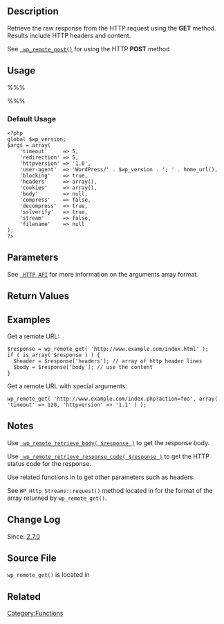 {{Languages|
{{en|Function Reference/wp_remote_get}}
{{ja|関数リファレンス/wp_remote_get}}
}}

== Description ==

Retrieve the raw response from the HTTP request using the '''GET''' method. Results include HTTP headers and content. 

See <tt>[[Function_Reference/wp_remote_post | wp_remote_post()]]</tt> for using the HTTP '''POST''' method

== Usage ==

%%%<?php $response = wp_remote_get( $url, $args ); ?>%%%

===Default Usage===

<pre>
<?php 
global $wp_version;
$args = array(
    'timeout'     => 5,
    'redirection' => 5,
    'httpversion' => '1.0',
    'user-agent'  => 'WordPress/' . $wp_version . '; ' . home_url(),
    'blocking'    => true,
    'headers'     => array(),
    'cookies'     => array(),
    'body'        => null,
    'compress'    => false,
    'decompress'  => true,
    'sslverify'   => true,
    'stream'      => false,
    'filename'    => null
); 
?>
</pre>

== Parameters ==

{{Parameter|$url|string|Site URL to retrieve.|required}}
{{Parameter|$args|array|Override the defaults.|optional|<tt>array()</tt>}}
See <tt>[[HTTP API#Other_Arguments| HTTP API]]</tt> for more information on the arguments array format.

== Return Values ==

{{Return||WP_Error&#124;array|The response or <tt>[[Class_Reference/WP_Error | WP_Error]]</tt> on failure. See <tt>[[Function_Reference/wp_remote_post | wp_remote_post()]]</tt> for a full example of response array format.}}

== Examples ==

Get a remote URL:

<pre>
$response = wp_remote_get( 'http://www.example.com/index.html' );
if ( is_array( $response ) ) {
  $header = $response['headers']; // array of http header lines
  $body = $response['body']; // use the content
}
</pre>

Get a remote URL with special arguments:

<pre>
wp_remote_get( 'http://www.example.com/index.php?action=foo', array( 'timeout' => 120, 'httpversion' => '1.1' ) );
</pre>

== Notes ==

Use <tt>[[Function_Reference/wp_remote_retrieve_body | wp_remote_retrieve_body( $response )]]</tt> to get the response body.

Use <tt>[[Function_Reference/wp_remote_retrieve_response_code | wp_remote_retrieve_response_code( $response )]]</tt> to get the HTTP status code for the response.

Use related functions in {{Trac|wp-includes/http.php|tags/4.5.3|207}} to get other parameters such as headers.

See <tt>WP_Http_Streams::request()</tt> method located in {{Trac|wp-includes/class-wp-http-streams.php|tags/4.5.3|287}} for the format of the array returned by <tt>wp_remote_get()</tt>.

== Change Log ==

Since: [[Version 2.7|2.7.0]]

== Source File ==

<tt>wp_remote_get()</tt> is located in {{Trac|wp-includes/http.php|tags/{{CurrentVersion}}|156}}

== Related ==

{{HTTP API Tags}}

[[Category:Functions]]